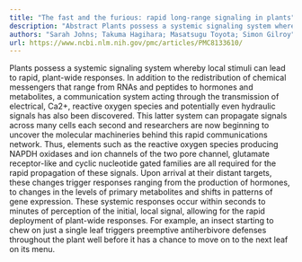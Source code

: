 ```yaml
---
title: "The fast and the furious: rapid long-range signaling in plants"
description: "Abstract Plants possess a systemic signaling system whereby local stimuli can lead to rapid, plant-wide responses. In addition to the redistribution of chemical messengers that range from RNAs and pep..."
authors: "Sarah Johns; Takuma Hagihara; Masatsugu Toyota; Simon Gilroy"
url: https://www.ncbi.nlm.nih.gov/pmc/articles/PMC8133610/
---
```


Plants possess a systemic signaling system whereby local stimuli can lead to rapid, plant-wide responses. In addition to the redistribution of chemical messengers that range from RNAs and peptides to hormones and metabolites, a communication system acting through the transmission of electrical, Ca2+, reactive oxygen species and potentially even hydraulic signals has also been discovered. This latter system can propagate signals across many cells each second and researchers are now beginning to uncover the molecular machineries behind this rapid communications network. Thus, elements such as the reactive oxygen species producing NAPDH oxidases and ion channels of the two pore channel, glutamate receptor-like and cyclic nucleotide gated families are all required for the rapid propagation of these signals. Upon arrival at their distant targets, these changes trigger responses ranging from the production of hormones, to changes in the levels of primary metabolites and shifts in patterns of gene expression. These systemic responses occur within seconds to minutes of perception of the initial, local signal, allowing for the rapid deployment of plant-wide responses. For example, an insect starting to chew on just a single leaf triggers preemptive antiherbivore defenses throughout the plant well before it has a chance to move on to the next leaf on its menu.
